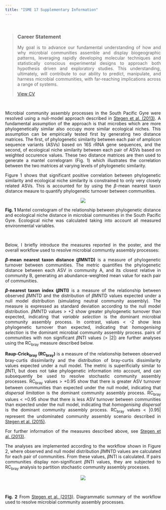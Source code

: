 ```yaml
---
title: "ISME 17 Supplementary Information"
---
```

<p>&nbsp;</p>

<blockquote>
  <h3>Career Statement</h3>
  <p style="text-align:justify">My goal is to advance our fundamental understanding of how and why microbial communities assemble and display biogeographic patterns, leveraging rapidly developing molecular techniques and statistically conscious experimental designs to approach both hypothesis driven and exploratory studies. This understanding, ultimately, will contribute to our ability to predict, manipulate, and harness microbial communities, with far-reaching implications across a range of systems. </p>
  <p><a href="cv.html" class="btn btn-primary">View CV</a></p>
</blockquote>

<p>&nbsp;</p>

<p style="text-align:justify">
Microbial community assembly processes in the South Pacific Gyre were resolved using a null-model approach described in [Stegen et al. (2013)](https://www.nature.com/articles/ismej201393). A fundamental assumption of the approach is that microbes which are more phylogenetically similar also occupy more similar ecological niches. This assumption can be empirically tested first by generating two distance matrices. The first, of phylogenetic similarity between each pair of amplicon sequence variants (ASVs) based on 16S rRNA gene sequences, and the second, of ecological niche similarity between each pair of ASVs based on weighted occurence values. These two distance matrices are then used to generate a mantel correlogram (Fig. 1) which illustrates the correlation between the two matrices at varying levels of phylogenetic similarity. 
</p>

<p style="text-align:justify">
Figure 1 shows that significant positive correlation between phylogenetic similarity and ecological niche similarity is constrained to only very closely related ASVs. This is accounted for by using the $\beta$-mean nearest taxon distance meaure to quantify phylogenetic turnover between communities. 
</p>

<center>
<div style="width:400px; height=266px">
![](Correlogram.jpeg)
</div>
</center>

<p style="text-align:justify">
**Fig. 1** Mantel correlogram of the relationship between phylogenetic distance and ecological niche distance in microbial communities in the South Pacific Gyre. Ecological niche was calculated taking into account all measured environmental variables. 
</p>

<p>&nbsp;</p>

<p style="text-align:justify">
Below, I briefly introduce the measures reported in the poster, and the overall workflow used to resolve microbial communtiy assembly processes:
</p>

<p style="text-align:justify">
**$\beta$-mean nearest taxon distance ($\beta$MNTD)** is a measure of phylogenetic turnover between communities. The metric quantifies the phylogenetic distance between each ASV in community A, and its closest relative in community B, generating an abundance-weighted mean value for each pair of communities.  
</p>

<p style="text-align:justify">  
**$\beta$-nearest taxon index ($\beta$NTI)** is a measure of the relationship between observed $\beta$MNTD and the distribution of $\beta$MNTD values expected under a null model distribution (simulating neutral community assembly). The measure is expressed as standard deviation according to the null model distribution. $\beta$MNTD values > +2 show greater phylogenetic turnover than expected, indicating that *variable selection* is the dominant microbial community assembly process. In contrast, values < -2 show less phylogenetic turnover than expected, indicating that *homogenising selection* is the dominant microbial community assembly process. pairs of communities with non significant $\beta$NTI values (> |2|) are further analyses using the RC<sub>bray</sub> measure described below.
</p>

<p style="text-align:justify">
**Raup-Crick<sub>bray</sub> (RC<sub>bray</sub>)** is a measure of the relationship between observed bray-curtis dissimilarity and the distribution of bray-curtis dissimilarity values expected under a null model. The metric is superificially similar to $\beta$NTI, but does not take phylogenetic information into account, and can subsequently be used to resolve stochastic community assembly processes. RC<sub>bray</sub> values > +0.95 show that there is greater ASV turnover between communities than expected under the null model, indicating that *dispersal limitation* is the dominant community assembly process. RC<sub>bray</sub> values < =0.95 show that there is less ASV turnover between communities than expected under the null model, indicating that *homogenising dispersal* is the dominant community assembly process. RC<sub>bray</sub> values < |0.95| represent the undominated community assembly scenario described in [Stegen et al. (2015)](https://www.frontiersin.org/articles/10.3389/fmicb.2015.00370/full).   
</p>

<p style="text-align:justify">
For further information of the measures described above, see [Stegen et al. (2013)](https://www.nature.com/articles/ismej201393).   
</p>

<p style="text-align:justify">
The analyses are implemented according to the workflow shown in Figure 2, where observed and null model distribution $\beta$MNTD values are calculated for each pair of communities. From these values, $\beta$NTI is calculated. If pairs communities display non-significant $\beta$NTI values, they are subjected to RC<sub>bray</sub> analysis to partition stochastic community assembly processes.   
</p>

<center>
<div style="width:400px; height=266px">
![](isme_model.png)
</div>
</center>

<p>&nbsp;</p>

<p style="text-align:justify">
**Fig. 2** From [Stegen et al. (2013)](https://www.nature.com/articles/ismej201393). Diagrammatic summary of the workflow used to resolve microbial community assembly processes. 
</p>

